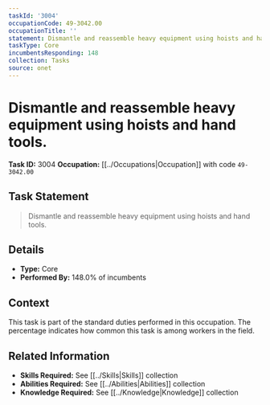 ```yaml
---
taskId: '3004'
occupationCode: 49-3042.00
occupationTitle: ''
statement: Dismantle and reassemble heavy equipment using hoists and hand tools.
taskType: Core
incumbentsResponding: 148
collection: Tasks
source: onet
---
```

# Dismantle and reassemble heavy equipment using hoists and hand tools.

**Task ID:** 3004
**Occupation:** [[../Occupations|Occupation]] with code `49-3042.00`

## Task Statement

> Dismantle and reassemble heavy equipment using hoists and hand tools.

## Details

- **Type:** Core
- **Performed By:** 148.0% of incumbents

## Context

This task is part of the standard duties performed in this occupation. The percentage indicates how common this task is among workers in the field.

## Related Information

- **Skills Required:** See [[../Skills|Skills]] collection
- **Abilities Required:** See [[../Abilities|Abilities]] collection
- **Knowledge Required:** See [[../Knowledge|Knowledge]] collection
